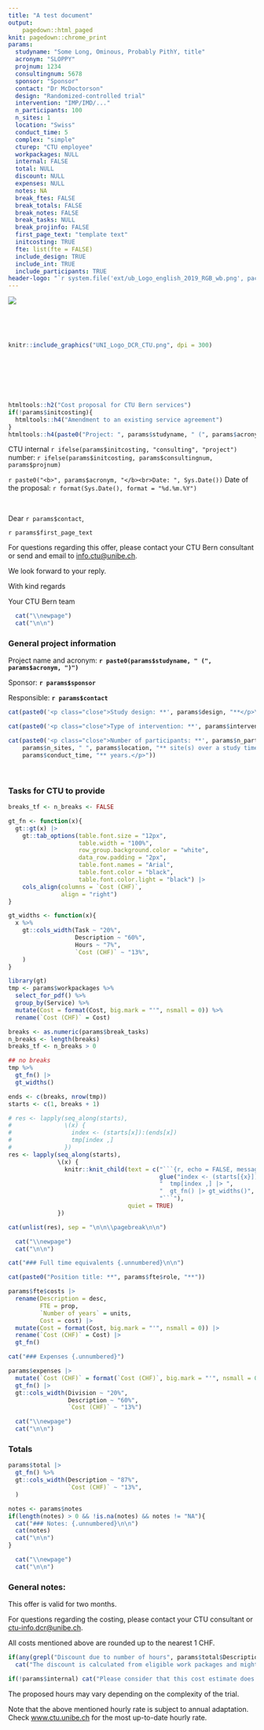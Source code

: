 ```yaml
---
title: "A test document"
output:
    pagedown::html_paged
knit: pagedown::chrome_print
params:
  studyname: "Some Long, Ominous, Probably PithY, title"
  acronym: "SLOPPY"
  projnum: 1234
  consultingnum: 5678
  sponsor: "Sponsor"
  contact: "Dr McDoctorson"
  design: "Randomized-controlled trial"
  intervention: "IMP/IMD/..."
  n_participants: 100
  n_sites: 1
  location: "Swiss"
  conduct_time: 5
  complex: "simple"
  cturep: "CTU employee"
  workpackages: NULL
  internal: FALSE
  total: NULL
  discount: NULL
  expenses: NULL
  notes: NA
  break_ftes: FALSE
  break_totals: FALSE
  break_notes: FALSE
  break_tasks: NULL
  break_projinfo: FALSE
  first_page_text: "template text"
  initcosting: TRUE
  fte: list(fte = FALSE)
  include_design: TRUE
  include_int: TRUE
  include_participants: TRUE
header-logo: "`r system.file('ext/ub_Logo_english_2019_RGB_wb.png', package = 'ctucosting')`"
---
```


![](ub_Logo_english_2019_RGB_wb.png){.logo .right}

<p> </p>

<p> </p>

```r
knitr::include_graphics("UNI_Logo_DCR_CTU.png", dpi = 300)

```

<p> </p>

<p> </p>

<p> </p>

```r
htmltools::h2("Cost proposal for CTU Bern services")
if(!params$initcosting){
  htmltools::h4("Amendment to an existing service agreement")
}
htmltools::h4(paste0("Project: ", params$studyname, " (", params$acronym, ")"))
```

CTU internal `r ifelse(params$initcosting, "consulting", "project")` number: `r ifelse(params$initcosting, params$consultingnum, params$projnum)`

[`r paste0("<b>", params$acronym, "</b><br>Date: ", Sys.Date())`]{#acro}
Date of the proposal: `r format(Sys.Date(), format = "%d.%m.%Y")`

<p> </p>

Dear `r params$contact`,

`r params$first_page_text`

For questions regarding this offer, please contact your CTU Bern consultant or send and email to [info.ctu\@unibe.ch](mailto:info.ctu@unibe.ch){.email}.

We look forward to your reply.

With kind regards

Your CTU Bern team

```r
  cat("\\newpage")
  cat("\n\n")
```

### General project information {.unnumbered}



<p class="close">Project name and acronym: **`r paste0(params$studyname, " (", params$acronym, ")")`**</p>

<p class="close">Sponsor: **`r params$sponsor`**</p>

<p class="close">Responsible: **`r params$contact`**</p>

```r
cat(paste0('<p class="close">Study design: **', params$design, "**</p>\n\n"))
```

```r
cat(paste0('<p class="close">Type of intervention: **', params$intervention, "**</p>\n\n"))
```

```r
cat(paste0('<p class="close">Number of participants: **', params$n_participants, "** from **", 
    params$n_sites, " ", params$location, "** site(s) over a study time of **", 
    params$conduct_time, "** years.</p>"))
```

</p>

<br>

### Tasks for CTU to provide {.unnumbered}

```r
breaks_tf <- n_breaks <- FALSE

gt_fn <- function(x){
  gt::gt(x) |> 
    gt::tab_options(table.font.size = "12px",
                    table.width = "100%",
                    row_group.background.color = "white",
                    data_row.padding = "2px",
                    table.font.names = "Arial",
                    table.font.color = "black",
                    table.font.color.light = "black") |> 
    cols_align(columns = `Cost (CHF)`,
               align = "right")
}

gt_widths <- function(x){
  x %>%
    gt::cols_width(Task ~ "20%",
                   Description ~ "60%",
                   Hours ~ "7%",
                   `Cost (CHF)` ~ "13%",
    )
}
```


```r
library(gt)
tmp <- params$workpackages %>%
  select_for_pdf() %>%
  group_by(Service) %>%
  mutate(Cost = format(Cost, big.mark = "'", nsmall = 0)) %>%
  rename(`Cost (CHF)` = Cost)

breaks <- as.numeric(params$break_tasks)
n_breaks <- length(breaks)
breaks_tf <- n_breaks > 0


```

```r
## no breaks
tmp %>%
  gt_fn() |>
  gt_widths()
```

```r
ends <- c(breaks, nrow(tmp))
starts <- c(1, breaks + 1)

# res <- lapply(seq_along(starts),
#               \(x) {
#                 index <- (starts[x]):(ends[x])
#                 tmp[index ,]
#               })
res <- lapply(seq_along(starts),
              \(x) {
                knitr::knit_child(text = c("```{r, echo = FALSE, message = FALSE}",
                                           glue("index <- (starts[{x}]):(ends[{x}])"),
                                           "  tmp[index ,] |> ",
                                           "  gt_fn() |> gt_widths()",
                                           "```"),
                                  quiet = TRUE)
              })

cat(unlist(res), sep = "\n\n\\pagebreak\n\n")

```

```r
  cat("\\newpage")
  cat("\n\n")
```

```r
cat("### Full time equivalents {.unnumbered}\n\n")

cat(paste0("Position title: **", params$fte$role, "**"))
```

```r
params$fte$costs |> 
  rename(Description = desc, 
         FTE = prop, 
         `Number of years` = units, 
         Cost = cost) |> 
  mutate(Cost = format(Cost, big.mark = "'", nsmall = 0)) |>
  rename(`Cost (CHF)` = Cost) |> 
  gt_fn()
```

```r
cat("### Expenses {.unnumbered}")
```

```r
params$expenses |> 
  mutate(`Cost (CHF)` = format(`Cost (CHF)`, big.mark = "'", nsmall = 0)) |>
  gt_fn() |> 
  gt::cols_width(Division ~ "20%",
                 Description ~ "60%",
                 `Cost (CHF)` ~ "13%")
```

```r
  cat("\\newpage")
  cat("\n\n")
```

### Totals {.unnumbered}

```r
params$total |> 
  gt_fn() %>%
  gt::cols_width(Description ~ "87%",
                 `Cost (CHF)` ~ "13%",
  )
```

```r
notes <- params$notes
if(length(notes) > 0 && !is.na(notes) && notes != "NA"){
  cat("### Notes: {.unnumbered}\n\n")
  cat(notes)
  cat("\n\n")
}
```

```r
  cat("\\newpage")
  cat("\n\n")
```

### General notes: {.unnumbered}

This offer is valid for two months.

For questions regarding the costing, please contact your CTU consultant or [ctu-info.dcr\@unibe.ch](mailto:ctu-info.dcr@unibe.ch){.email}.

All costs mentioned above are rounded up to the nearest 1 CHF.

```r
if(any(grepl("Discount due to number of hours", params$total$Description))) 
  cat("The discount is calculated from eligible work packages and might not be based on the overall amount.\n\n")

if(!params$internal) cat("Please consider that this cost estimate does not include VAT (8.1%) that might incur.")
```

The proposed hours may vary depending on the complexity of the trial. 

Note that the above mentioned hourly rate is subject to annual adaptation. Check [www.ctu.unibe.ch](https://www.ctu.unibe.ch) for the most up-to-date hourly rate.
